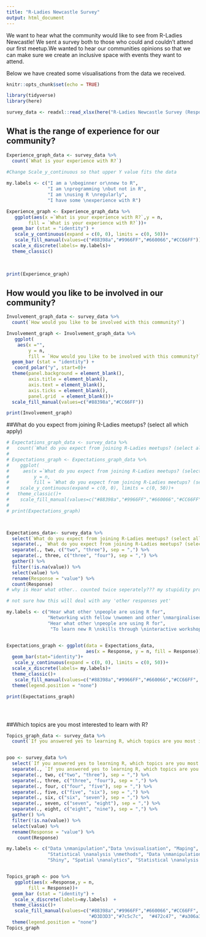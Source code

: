 ```yaml
---
title: "R-Ladies Newcastle Survey"
output: html_document
---
```


We want to hear what the community would like to see from R-Ladies Newcastle! We sent a survey both to those who could and couldn't attend our first meetup.We wanted to hear our communities opinions so that we can make sure we create an inclusive space with events they want to attend.

Below we have created some visualisations from the data we received.

```r
knitr::opts_chunk$set(echo = TRUE)

library(tidyverse)
library(here)

survey_data <- readxl::read_xlsx(here("R-Ladies Newcastle Survey (Responses).xlsx"))

```

## What is the range of experience for our community?

```r

Experience_graph_data <- survey_data %>%
  count(`What is your experience with R?`)
 
#Change Scale_y_continuous so that upper Y value fits the data

my.labels <- c("I am a \nbeginner or\nnew to R", 
               "I am \nprogramming \nbut not in R",
               "I am \nusing R \nregularly", 
               "I have some \nexperience with R")

Experience_graph <- Experience_graph_data %>%
   ggplot(aes(x =`What is your experience with R?`,y = n,
        fill = `What is your experience with R?`))+   
  geom_bar (stat = "identity") +
   scale_y_continuous(expand = c(0, 0), limits = c(0, 50))+
   scale_fill_manual(values=c("#88398a","#9966FF","#660066","#CC66FF"))+
  scale_x_discrete(labels= my.labels)+
  theme_classic()
  
  

print(Experience_graph)

```



## How would you like to be involved in our community? 

```r
Involvement_graph_data <- survey_data %>%
  count(`How would you like to be involved with this community?`)

Involvement_graph <- Involvement_graph_data %>%
   ggplot(
    aes(x ="",
        y = n,
        fill = `How would you like to be involved with this community?`))+   
  geom_bar (stat = "identity") +
   coord_polar("y", start=0)+
  theme(panel.background = element_blank(),
        axis.title = element_blank(),
        axis.text = element_blank(),
        axis.ticks = element_blank(),
        panel.grid  = element_blank())+
  scale_fill_manual(values=c("#88398a","#CC66FF"))

print(Involvement_graph)

```

##What do you expect from joining R-Ladies meetups? (select all which apply)
```r
# Expectations_graph_data <- survey_data %>%
#   count(`What do you expect from joining R-Ladies meetups? (select all which apply)`)
# 
# Expectations_graph <- Expectations_graph_data %>%
#    ggplot(
#     aes(x =`What do you expect from joining R-Ladies meetups? (select all which apply)`,
#         y = n,
#         fill = `What do you expect from joining R-Ladies meetups? (select all which apply)`))+    geom_bar (stat = "identity") +
#    scale_y_continuous(expand = c(0, 0), limits = c(0, 50))+
#   theme_classic()+
#    scale_fill_manual(values=c("#88398a","#9966FF","#660066","#CC66FF", "#562457"))
#   
# print(Expectations_graph)  



Expectations_data<- survey_data %>% 
  select(`What do you expect from joining R-Ladies meetups? (select all which apply)`) %>% 
  separate(., `What do you expect from joining R-Ladies meetups? (select all which apply)`, c("one", "two"),sep= ",") %>% 
  separate(., two, c("two", "three"), sep = ",") %>% 
  separate(., three, c("three", "four"), sep = ",") %>% 
  gather() %>% 
  filter(!is.na(value)) %>% 
  select(value) %>% 
  rename(Response = "value") %>% 
  count(Response)
# why is Hear what other.. counted twice seperately??? my stupidity probably

# not sure how this will deal with any 'other responses yet'

my.labels <- c("Hear what other \npeople are using R for",
               "Networking with fellow \nwomen and other \nmarginalised genders \nin data science", 
               "Hear what other \npeople are using R for",
                "To learn new R \nskills through \ninteractive workshops \n(e.g. tutorials)")


Expectations_graph <- ggplot(data = Expectations_data, 
                             aes(x = Response, y = n, fill = Response))+
  geom_bar(stat="identity")+
   scale_y_continuous(expand = c(0, 0), limits = c(0, 50))+
  scale_x_discrete(labels= my.labels)+
  theme_classic()+
   scale_fill_manual(values=c("#88398a","#9966FF","#660066","#CC66FF", "#562457"))+
  theme(legend.position = "none")

print(Expectations_graph)  





```

##Which topics are you most interested to learn with R?

```r
Topics_graph_data <- survey_data %>%
  count(`If you answered yes to learning R, which topics are you most interested to learn with R?`)


poo <- survey_data %>% 
  select(`If you answered yes to learning R, which topics are you most interested to learn with R?`) %>% 
  separate(., `If you answered yes to learning R, which topics are you most interested to learn with R?`, c("one", "two"),sep= ",") %>% 
  separate(., two, c("two", "three"), sep = ",") %>% 
  separate(., three, c("three", "four"), sep = ",") %>% 
  separate(., four, c("four", "five"), sep = ",") %>% 
  separate(., five, c("five", "six"), sep = ",") %>% 
  separate(., six, c("six", "seven"), sep = ",") %>% 
  separate(., seven, c("seven", "eight"), sep = ",") %>% 
  separate(., eight, c("eight", "nine"), sep = ",") %>% 
  gather() %>% 
  filter(!is.na(value)) %>% 
  select(value) %>% 
  rename(Response = "value") %>%
    count(Response)

my.labels <- c("Data \nmanipulation","Data \nvisualisation", "Maping", "Spatial \nanalytics",
               "Statistical \nanalysis \nmethods", "Data \nmanipulation", "Introduction \nto R",
               "Shiny", "Spatial \nanalytics", "Statistical \nanalysis \nmethods")


Topics_graph <- poo %>%
   ggplot(aes(x =Response,y = n,
        fill = Response))+   
  geom_bar (stat = "identity") +
   scale_x_discrete(labels=my.labels)  +
  theme_classic()+
   scale_fill_manual(values=c("#88398a","#9966FF","#660066","#CC66FF", "#562457",
                              "#D3D3D3","#7c5c7c",  "#472c47", "#a306a3", "#edc4ed"))+
  theme(legend.position = "none")
Topics_graph
```
